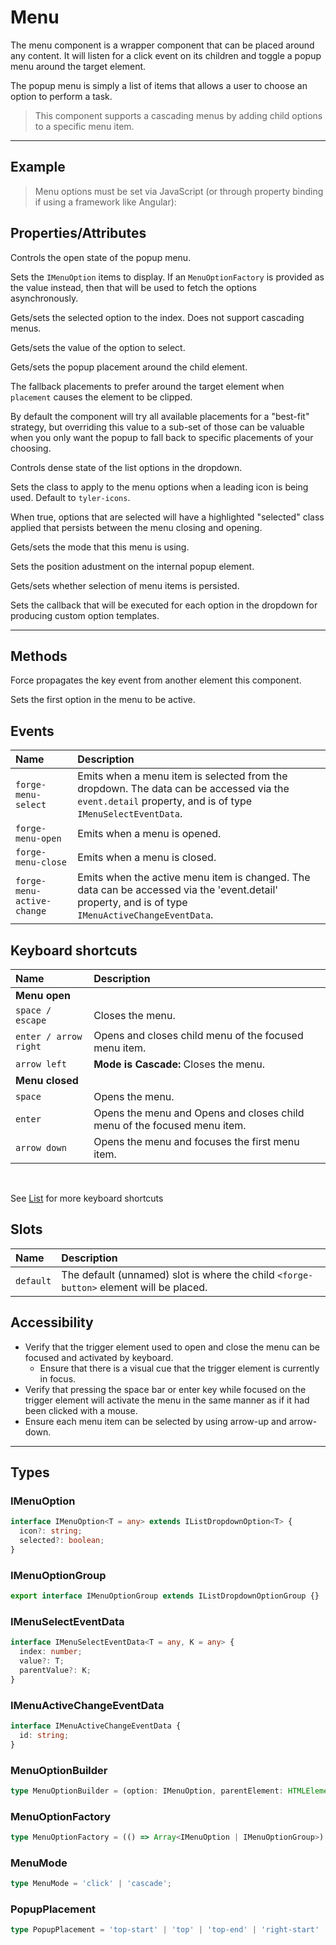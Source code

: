 
<PageSection>

# Menu

The menu component is a wrapper component that can be placed around any content. It will listen for a click event on its children and toggle a popup menu
around the target element.

The popup menu is simply a list of items that allows a user to choose an option to perform a task.

> This component supports a cascading menus by adding child options to a specific menu item.

</PageSection>

---

<PageSection>

## Example

<LiveDemo dense codeHtml={MenuDefaultCodeHtml()} codeTs={MenuDefaultCodeTs()}>
  <MenuDemo />
</LiveDemo>

> Menu options must be set via JavaScript (or through property binding if using a framework like Angular):

</PageSection>

<PageSection>

## Properties/Attributes

<PropertyDef name="open" type="boolean" defaultValue="false">

Controls the open state of the popup menu.
  
</PropertyDef>

<PropertyDef name="options" type="Array<IMenuOption | IMenuOptionGroup> | MenuOptionFactory" attr={false} defaultValue="[]">

Sets the `IMenuOption` items to display. If an `MenuOptionFactory` is provided as the value instead, then that will be used to fetch the options asynchronously.
  
</PropertyDef>

<PropertyDef name="selectedIndex" type="number" defaultValue="undefined">

Gets/sets the selected option to the index. Does not support cascading menus.
  
</PropertyDef>

<PropertyDef name="selectedValue" type="any" defaultValue="undefined">

Gets/sets the value of the option to select.
  
</PropertyDef>

<PropertyDef name="placement" type="PopupPlacement" defaultValue="&quot;bottom-start&quot;">

Gets/sets the popup placement around the child element.
  
</PropertyDef>

<PropertyDef name="fallbackPlacements" type="PopupPlacement[]" defaultValue="[]">

The fallback placements to prefer around the target element when `placement` causes the element to be clipped.

By default the component will try all available placements for a "best-fit" strategy, but overriding this value to a sub-set of those
can be valuable when you only want the popup to fall back to specific placements of your choosing.

</PropertyDef>

<PropertyDef name="dense" type="boolean" defaultValue="false">

Controls dense state of the list options in the dropdown.
  
</PropertyDef>

<PropertyDef name="iconClass" type="string" defaultValue="&quot;tyler-icons&quot;">

Sets the class to apply to the menu options when a leading icon is being used. Default to `tyler-icons`.
  
</PropertyDef>

<PropertyDef name="persistSelection" type="boolean" defaultValue="false">

When true, options that are selected will have a highlighted "selected" class applied that persists between the menu closing and opening.
  
</PropertyDef>

<PropertyDef name="mode" type="MenuMode" defaultValue="'click'">

Gets/sets the mode that this menu is using.
  
</PropertyDef>

<PropertyDef name="popupOffset" type="IPopupPosition" defaultValue="undefined">

Sets the position adustment on the internal popup element.
  
</PropertyDef>

<PropertyDef name="popupElement" type="HTMLElement | undefined" defaultValue="undefined">

Gets/sets whether selection of menu items is persisted.
  
</PropertyDef>

<PropertyDef name="optionBuilder" type="MenuOptionBuilder | undefined" defaultValue="undefined">

Sets the callback that will be executed for each option in the dropdown for producing custom option templates.
  
</PropertyDef>

</PageSection>

---

<PageSection>

## Methods

<MethodDef name="propagateKeyEvent(evt: KeyboardEvent): void;">

Force propagates the key event from another element this component.

</MethodDef>

<MethodDef name="activateFirstOption(): void;">

Sets the first option in the menu to be active.

</MethodDef>

</PageSection>

<PageSection>

## Events

| Name                          | Description
| :-----------------------------| :-----------------
| `forge-menu-select`             | Emits when a menu item is selected from the dropdown. The data can be accessed via the `event.detail` property, and is of type `IMenuSelectEventData`.
| `forge-menu-open`               | Emits when a menu is opened.
| `forge-menu-close`              | Emits when a menu is closed.
| `forge-menu-active-change`      | Emits when the active menu item is changed. The data can be accessed via the 'event.detail' property, and is of type `IMenuActiveChangeEventData`.

</PageSection>

<PageSection>

## Keyboard shortcuts

| Name                                | Description
| :-----------------------------------| :----------------
| **Menu open**                       |
| `space / escape`                    | Closes the menu.
| `enter / arrow right`               | Opens and closes child menu of the focused menu item.
| `arrow left`                        | **Mode is Cascade:** Closes the menu.
| **Menu closed**                     |
| `space`                             | Opens the menu.
| `enter`                             | Opens the menu and Opens and closes child menu of the focused menu item.
| `arrow down`                        | Opens the menu and focuses the first menu item.

<br/>

See [List](?path=/docs/components-list--default#keyboard-shortcuts) for more keyboard shortcuts

</PageSection>

<PageSection>

## Slots

| Name                           | Description
| :------------------------------| :----------------
| `default`                      | The default (unnamed) slot is where the child `<forge-button>` element will be placed.

</PageSection>

<PageSection>

## Accessibility

- Verify that the trigger element used to open and close the menu can be focused and activated by keyboard.
  - Ensure that there is a visual cue that the trigger element is currently in focus.
- Verify that pressing the space bar or enter key while focused on the trigger element will activate the menu in the same manner as if it had been clicked with a mouse.
- Ensure each menu item can be selected by using arrow-up and arrow-down.

</PageSection>

---

<PageSection>

## Types

### IMenuOption

```typescript
interface IMenuOption<T = any> extends IListDropdownOption<T> {
  icon?: string;
  selected?: boolean;
}
```

### IMenuOptionGroup

```typescript
export interface IMenuOptionGroup extends IListDropdownOptionGroup {}
```

### IMenuSelectEventData

```typescript
interface IMenuSelectEventData<T = any, K = any> {
  index: number;
  value?: T;
  parentValue?: K;
}
```

### IMenuActiveChangeEventData

```typescript
interface IMenuActiveChangeEventData {
  id: string;
}
```

### MenuOptionBuilder

```typescript
type MenuOptionBuilder = (option: IMenuOption, parentElement: HTMLElement) => HTMLElement | string | void;
```

### MenuOptionFactory

```typescript
type MenuOptionFactory = (() => Array<IMenuOption | IMenuOptionGroup>) | (() => Promise<Array<IMenuOption | IMenuOptionGroup>>);
```

### MenuMode

```typescript
type MenuMode = 'click' | 'cascade';
```

### PopupPlacement

```typescript
type PopupPlacement = 'top-start' | 'top' | 'top-end' | 'right-start' | 'right' | 'right-end' | 'bottom-start' | 'bottom' | 'bottom-end' | 'left-start' | 'left' | 'left-end';
```

</PageSection>
